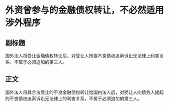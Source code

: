 # 外资曾参与的金融债权转让，不必然适用涉外程序
## 副标题
国外法人将受让金融债权转让后，对受让人所提不良债权追索诉讼无法律上利害关系，不属于必须追加的第三人。
## 正文
国外法人将其合法受让的不良金融债权转让给国内法人后，对受让人向债务人提起的不良债权追索诉讼无法律上的利害关系，不属于必须追加的第三人。